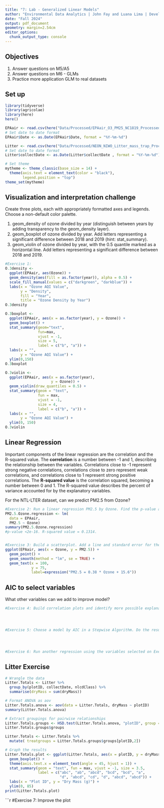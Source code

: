 ```yaml
---
title: "7: Lab - Generalized Linear Models"
author: "Environmental Data Analytics | John Fay and Luana Lima | Developed by Kateri Salk"
date: "Fall 2024"
output: pdf_document
geometry: margin=2.54cm
editor_options: 
  chunk_output_type: console
---
```


## Objectives
1. Answer questions on M5/A5
2. Answer questions on M6 - GLMs
3. Practice more application GLM to real datasets


## Set up
```r
library(tidyverse)
library(agricolae)   
library(here)
here()

EPAair <- read.csv(here("Data/Processed/EPAair_O3_PM25_NC1819_Processed.csv"), stringsAsFactors = TRUE)
# Set date to date format
EPAair$Date <- as.Date(EPAair$Date, format = "%Y-%m-%d")

Litter <- read.csv(here("Data/Processed/NEON_NIWO_Litter_mass_trap_Processed.csv"), stringsAsFactors = TRUE)
# Set date to date format
Litter$collectDate <- as.Date(Litter$collectDate , format = "%Y-%m-%d")

# Set theme
mytheme <- theme_classic(base_size = 14) +
  theme(axis.text = element_text(color = "black"), 
        legend.position = "top")
theme_set(mytheme)
```



## Visualization and interpretation challenge

Create three plots, each with appropriately formatted axes and legends. Choose a non-default color palette.

1. geom_density of ozone divided by year (distinguish between years by adding transparency to the geom_density layer).
2. geom_boxplot of ozone divided by year. Add letters representing a significant difference between 2018 and 2019 (hint: stat_summary). 
3. geom_violin of ozone divided by year, with the 0.5 quantile marked as a horizontal line. Add letters representing a significant difference between 2018 and 2019. 

```r
#Exercise 1:
O.3density <- 
  ggplot(EPAair, aes(Ozone)) +
  geom_density(aes(fill = as.factor(year)), alpha = 0.5) +
  scale_fill_manual(values = c("darkgreen", "darkblue")) +
  labs(x = "Ozone AQI Value",
       y = "Density",
       fill = "Year",
       title = "Ozone Density by Year")
O.3density

O.3boxplot <- 
  ggplot(EPAair, aes(x = as.factor(year), y = Ozone)) +
  geom_boxplot() +
  stat_summary(geom="text",
               fun=max,
               vjust = -1,
               size = 5,
               label = c("b", "a")) +
  labs(x = "",
       y = "Ozone AQI Value") +
  ylim(0,150)
O.3boxplot

O.3violin <- 
  ggplot(EPAair, aes(x = as.factor(year),
                     y = Ozone)) +
  geom_violin(draw_quantiles = 0.5) +
  stat_summary(geom = "text",
               fun = max,
               vjust = -1,
               size = 4, 
               label = c("b", "a")) +
  labs(x = "",
       y = "Ozone AQI Value") +
  ylim(0, 150)
O.3violin
```

## Linear Regression

Important components of the linear regression are the correlation and the R-squared value. The **correlation** is a number between -1 and 1, describing the relationship between the variables. Correlations close to -1 represent strong negative correlations, correlations close to zero represent weak correlations, and correlations close to 1 represent strong positive correlations. The **R-squared value** is the correlation squared, becoming a number between 0 and 1. The R-squared value describes the percent of variance accounted for by the explanatory variables. 

For the NTL-LTER dataset, can we predict PM2.5 from Ozone?

```r

#Exercise 2: Run a linear regression PM2.5 by Ozone. Find the p-value and R-squared value. 
PM2.5.Ozone.regression <- lm(
  data = EPAair,
  PM2.5 ~ Ozone)
summary(PM2.5.Ozone.regression)
#p-value <2e-16. R-squared value = 0.1314.


#Exercise 3: Build a scatterplot. Add a line and standard error for the linear regression. Add the regression equation to the plot
ggplot(EPAair, aes(x = Ozone, y = PM2.5)) +
  geom_point() +
  geom_smooth(method = "lm", se = TRUE) +
  geom_text(x = 100,
            y = 75,
            label=expression("PM2.5 = 0.38 * Ozone + 15.6"))


```


## AIC to select variables

What other variables can we add to improve model?

```r

#Exercise 4: Build correlation plots and identify more possible explanatory variables to add to the regression.




#Exercise 5: Choose a model by AIC in a Stepwise Algorithm. Do the results from AIC match the variables you selected on Exercise 4?




#Exercise 6: Run another regression using the variables selected on Exercise 6. Compare r-squared value with the one from Exercise 2. 

```



## Litter Exercise

```r
# Wrangle the data
Litter.Totals <- Litter %>%
  group_by(plotID, collectDate, nlcdClass) %>%
  summarise(dryMass = sum(dryMass))

# Format ANOVA as aov
Litter.Totals.anova <- aov(data = Litter.Totals, dryMass ~ plotID)
summary(Litter.Totals.anova)

# Extract groupings for pairwise relationships
Litter.Totals.groups <- HSD.test(Litter.Totals.anova, "plotID", group = TRUE)
Litter.Totals.groups$groups

Litter.Totals <- Litter.Totals %>%
  mutate( treatgroups = Litter.Totals.groups$groups[plotID,2])

# Graph the results
Litter.Totals.plot <- ggplot(Litter.Totals, aes(x = plotID, y = dryMass)) +
  geom_boxplot() +
  theme(axis.text.x = element_text(angle = 45, hjust = 1)) +
  stat_summary(geom = "text", fun = max, vjust = -1, size = 3.5,
               label = c("abc", "ab", "abcd", "bcd", "bcd", "a", 
                         "d", "abcd", "cd", "d", "abcd", "abcd")) +
  labs(x = "Plot ID", y = "Dry Mass (g)") +
  ylim(0, 85)
print(Litter.Totals.plot)

```

```r
#Exercise 7: Improve the plot

